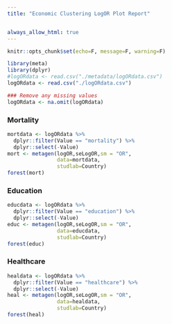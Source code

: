 ```yaml
---
title: "Economic Clustering LogOR Plot Report"


always_allow_html: true
---
```


```r
knitr::opts_chunk$set(echo=F, message=F, warning=F)
```

```r
library(meta)
library(dplyr)
#logORdata <- read.csv("./metadata/logORdata.csv")
logORdata <- read.csv("./logORdata.csv")
```

```r
### Remove any missing values
logORdata <- na.omit(logORdata)
```

### Mortality

```r
mortdata <- logORdata %>% 
  dplyr::filter(Value == "mortality") %>% 
  dplyr::select(-Value) 
mort <- metagen(logOR,seLogOR,sm = "OR",
                data=mortdata,
                studlab=Country)
forest(mort)
```

### Education

```r
educdata <- logORdata %>% 
  dplyr::filter(Value == "education") %>% 
  dplyr::select(-Value) 
educ <- metagen(logOR,seLogOR,sm = "OR",
                data=educdata,
                studlab=Country)
forest(educ)
```

### Healthcare

```r
healdata <- logORdata %>% 
  dplyr::filter(Value == "healthcare") %>% 
  dplyr::select(-Value) 
heal <- metagen(logOR,seLogOR,sm = "OR",
                data=healdata,
                studlab=Country)
forest(heal)
```


